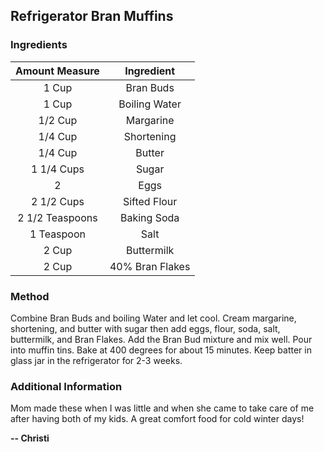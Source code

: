 ## Refrigerator Bran Muffins
### Ingredients

| Amount Measure  | Ingredient      |
| :-------------: | :-------------: |
| 1 Cup           | Bran Buds       |
| 1 Cup           | Boiling Water   |
| 1/2 Cup         | Margarine       |
| 1/4 Cup         | Shortening      |
| 1/4 Cup         | Butter          |
| 1 1/4 Cups      | Sugar           |
| 2               | Eggs            |
| 2 1/2 Cups      | Sifted Flour    |
| 2 1/2 Teaspoons | Baking Soda     |
| 1 Teaspoon      | Salt            |
| 2 Cup           | Buttermilk      |
| 2 Cup           | 40% Bran Flakes |

### Method
Combine Bran Buds and boiling Water and let cool. Cream margarine, shortening, and butter with sugar then add eggs, flour, soda, salt, buttermilk, and Bran Flakes. Add the Bran Bud mixture and mix well. Pour into muffin tins. Bake at 400 degrees for about 15 minutes. Keep batter in glass jar in the refrigerator for 2-3 weeks.

### Additional Information
Mom made these when I was little and when she came to take care of me after having both of my kids. A great comfort food for cold winter days!

**-- Christi**



